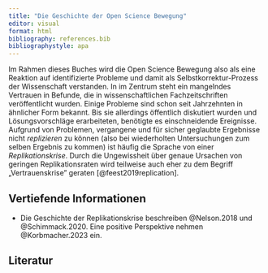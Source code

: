 ```yaml
---
title: "Die Geschichte der Open Science Bewegung"
editor: visual
format: html
bibliography: references.bib
bibliographystyle: apa
---
```


Im Rahmen dieses Buches wird die Open Science Bewegung also als eine Reaktion auf identifizierte Probleme und damit als Selbstkorrektur-Prozess der Wissenschaft verstanden. In im Zentrum steht ein mangelndes Vertrauen in Befunde, die in wissenschaftlichen Fachzeitschriften veröffentlicht wurden. Einige Probleme sind schon seit Jahrzehnten in ähnlicher Form bekannt. Bis sie allerdings öffentlich diskutiert wurden und Lösungsvorschläge erarbeiteten, benötigte es einschneidende Ereignisse. Aufgrund von Problemen, vergangene und für sicher geglaubte Ergebnisse nicht *replizieren* zu können (also bei wiederholten Untersuchungen zum selben Ergebnis zu kommen) ist häufig die Sprache von einer *Replikationskrise*. Durch die Ungewissheit über genaue Ursachen von geringen Replikationsraten wird teilweise auch eher zu dem Begriff „Vertrauenskrise" geraten [@feest2019replication].

## Vertiefende Informationen

-   Die Geschichte der Replikationskrise beschreiben @Nelson.2018 und @Schimmack.2020. Eine positive Perspektive nehmen @Korbmacher.2023 ein.

## Literatur
